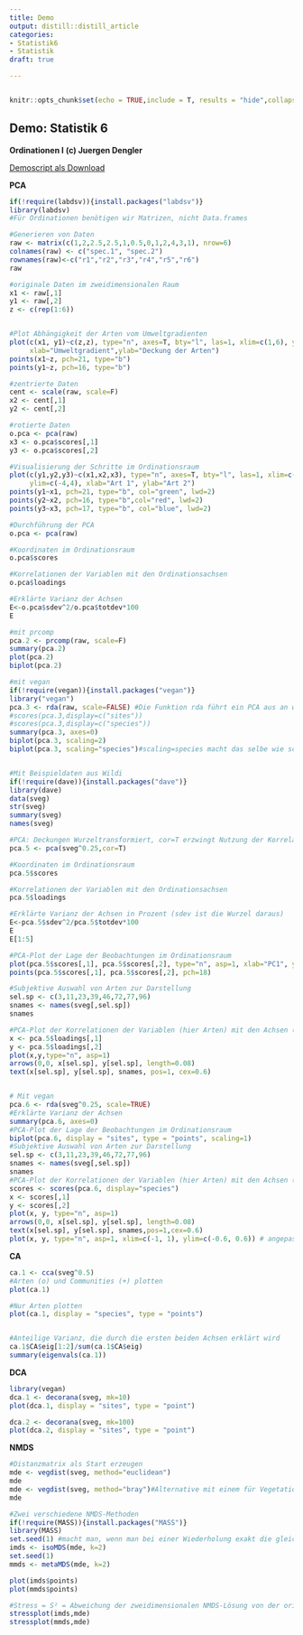 ```yaml
---
title: Demo
output: distill::distill_article
categories:
- Statistik6
- Statistik
draft: true

---
```


```r

```

```r

knitr::opts_chunk$set(echo = TRUE,include = T, results = "hide",collapse=TRUE)
```

## Demo: Statistik 6

**Ordinationen I**
**(c) Juergen Dengler**


[Demoscript als Download](18_Statistik6/Statistik 6-Demo_v.04.R)

__PCA__

```r
if(!require(labdsv)){install.packages("labdsv")}
library(labdsv)
#Für Ordinationen benötigen wir Matrizen, nicht Data.frames

#Generieren von Daten
raw <- matrix(c(1,2,2.5,2.5,1,0.5,0,1,2,4,3,1), nrow=6)
colnames(raw) <- c("spec.1", "spec.2")
rownames(raw)<-c("r1","r2","r3","r4","r5","r6")
raw

#originale Daten im zweidimensionalen Raum
x1 <- raw[,1]
y1 <- raw[,2]
z <- c(rep(1:6))


#Plot Abhängigkeit der Arten vom Umweltgradienten
plot(c(x1, y1)~c(z,z), type="n", axes=T, bty="l", las=1, xlim=c(1,6), ylim=c(0,5),
     xlab="Umweltgradient",ylab="Deckung der Arten")
points(x1~z, pch=21, type="b")
points(y1~z, pch=16, type="b")

#zentrierte Daten
cent <- scale(raw, scale=F)
x2 <- cent[,1]
y2 <- cent[,2]

#rotierte Daten
o.pca <- pca(raw)
x3 <- o.pca$scores[,1]
y3 <- o.pca$scores[,2]

#Visualisierung der Schritte im Ordinationsraum
plot(c(y1,y2,y3)~c(x1,x2,x3), type="n", axes=T, bty="l", las=1, xlim=c(-4,4), 
     ylim=c(-4,4), xlab="Art 1", ylab="Art 2")
points(y1~x1, pch=21, type="b", col="green", lwd=2)
points(y2~x2, pch=16, type="b",col="red", lwd=2)
points(y3~x3, pch=17, type="b", col="blue", lwd=2)

#Durchführung der PCA
o.pca <- pca(raw)

#Koordinaten im Ordinationsraum
o.pca$scores

#Korrelationen der Variablen mit den Ordinationsachsen
o.pca$loadings

#Erklärte Varianz der Achsen
E<-o.pca$sdev^2/o.pca$totdev*100
E

#mit prcomp
pca.2 <- prcomp(raw, scale=F)
summary(pca.2)
plot(pca.2)
biplot(pca.2)

#mit vegan
if(!require(vegan)){install.packages("vegan")}
library("vegan")
pca.3 <- rda(raw, scale=FALSE) #Die Funktion rda führt ein PCA aus an wenn nicht Umwelt und Artdaten definiert werden
#scores(pca.3,display=c("sites"))
#scores(pca.3,display=c("species"))
summary(pca.3, axes=0)
biplot(pca.3, scaling=2)
biplot(pca.3, scaling="species")#scaling=species macht das selbe wie scaling=2


#Mit Beispieldaten aus Wildi
if(!require(dave)){install.packages("dave")}
library(dave)
data(sveg)
str(sveg)
summary(sveg)
names(sveg)

#PCA: Deckungen Wurzeltransformiert, cor=T erzwingt Nutzung der Korrelationsmatrix
pca.5 <- pca(sveg^0.25,cor=T)

#Koordinaten im Ordinationsraum
pca.5$scores

#Korrelationen der Variablen mit den Ordinationsachsen
pca.5$loadings

#Erklärte Varianz der Achsen in Prozent (sdev ist die Wurzel daraus)
E<-pca.5$sdev^2/pca.5$totdev*100
E
E[1:5]

#PCA-Plot der Lage der Beobachtungen im Ordinationsraum
plot(pca.5$scores[,1], pca.5$scores[,2], type="n", asp=1, xlab="PC1", ylab="PC2")
points(pca.5$scores[,1], pca.5$scores[,2], pch=18)

#Subjektive Auswahl von Arten zur Darstellung
sel.sp <- c(3,11,23,39,46,72,77,96)
snames <- names(sveg[,sel.sp])
snames

#PCA-Plot der Korrelationen der Variablen (hier Arten) mit den Achsen (h)
x <- pca.5$loadings[,1]
y <- pca.5$loadings[,2]
plot(x,y,type="n", asp=1)
arrows(0,0, x[sel.sp], y[sel.sp], length=0.08)
text(x[sel.sp], y[sel.sp], snames, pos=1, cex=0.6)


# Mit vegan
pca.6 <- rda(sveg^0.25, scale=TRUE)
#Erklärte Varianz der Achsen
summary(pca.6, axes=0)
#PCA-Plot der Lage der Beobachtungen im Ordinationsraum
biplot(pca.6, display = "sites", type = "points", scaling=1)
#Subjektive Auswahl von Arten zur Darstellung
sel.sp <- c(3,11,23,39,46,72,77,96)
snames <- names(sveg[,sel.sp])
snames
#PCA-Plot der Korrelationen der Variablen (hier Arten) mit den Achsen (h)
scores <- scores(pca.6, display="species")
x <- scores[,1]
y <- scores[,2]
plot(x, y, type="n", asp=1)
arrows(0,0, x[sel.sp], y[sel.sp], length=0.08)
text(x[sel.sp], y[sel.sp], snames,pos=1,cex=0.6)
plot(x, y, type="n", asp=1, xlim=c(-1, 1), ylim=c(-0.6, 0.6)) # angepasste Achsen
```

__CA__

```r
ca.1 <- cca(sveg^0.5)
#Arten (o) und Communities (+) plotten
plot(ca.1)

#Nur Arten plotten
plot(ca.1, display = "species", type = "points")


#Anteilige Varianz, die durch die ersten beiden Achsen erklärt wird
ca.1$CA$eig[1:2]/sum(ca.1$CA$eig)
summary(eigenvals(ca.1))
```

 __DCA__
 
```r
library(vegan)
dca.1 <- decorana(sveg, mk=10)
plot(dca.1, display = "sites", type = "point")

dca.2 <- decorana(sveg, mk=100)
plot(dca.2, display = "sites", type = "point")
```

 __NMDS__
 
```r
#Distanzmatrix als Start erzeugen
mde <- vegdist(sveg, method="euclidean")
mde
mde <- vegdist(sveg, method="bray")#Alternative mit einem für Vegetationsdaten häufig verwendeten Dissimilarity-index
mde

#Zwei verschiedene NMDS-Methoden
if(!require(MASS)){install.packages("MASS")}
library(MASS)
set.seed(1) #macht man, wenn man bei einer Wiederholung exakt die gleichen Ergebnisse will
imds <- isoMDS(mde, k=2)
set.seed(1)
mmds <- metaMDS(mde, k=2)

plot(imds$points)
plot(mmds$points)

#Stress = S² = Abweichung der zweidimensionalen NMDS-Lösung von der originalen Distanzmatrix
stressplot(imds,mde)
stressplot(mmds,mde)
```
